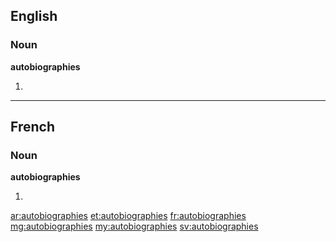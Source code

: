 ==English==

===Noun===
'''autobiographies'''

# {{plural of|autobiography}}

----

==French==

===Noun===
'''autobiographies''' {{f}}

# {{plural of|[[autobiographie]]|lang=fr}}

[[ar:autobiographies]]
[[et:autobiographies]]
[[fr:autobiographies]]
[[mg:autobiographies]]
[[my:autobiographies]]
[[sv:autobiographies]]